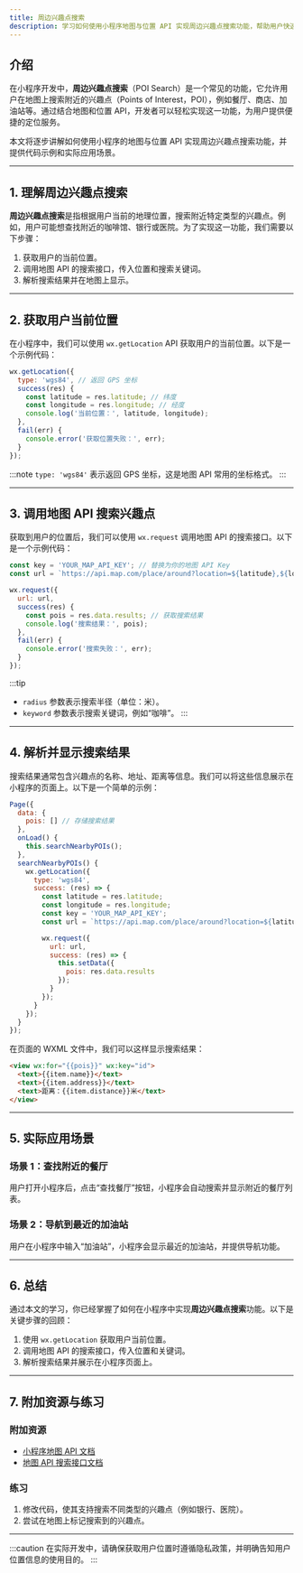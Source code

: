 ```yaml
---
title: 周边兴趣点搜索
description: 学习如何使用小程序地图与位置 API 实现周边兴趣点搜索功能，帮助用户快速找到附近的餐厅、商店等地点。
---
```


## 介绍

在小程序开发中，**周边兴趣点搜索**（POI Search）是一个常见的功能，它允许用户在地图上搜索附近的兴趣点（Points of Interest，POI），例如餐厅、商店、加油站等。通过结合地图和位置 API，开发者可以轻松实现这一功能，为用户提供便捷的定位服务。

本文将逐步讲解如何使用小程序的地图与位置 API 实现周边兴趣点搜索功能，并提供代码示例和实际应用场景。

---

## 1. 理解周边兴趣点搜索

**周边兴趣点搜索**是指根据用户当前的地理位置，搜索附近特定类型的兴趣点。例如，用户可能想查找附近的咖啡馆、银行或医院。为了实现这一功能，我们需要以下步骤：

1. 获取用户的当前位置。
2. 调用地图 API 的搜索接口，传入位置和搜索关键词。
3. 解析搜索结果并在地图上显示。

---

## 2. 获取用户当前位置

在小程序中，我们可以使用 `wx.getLocation` API 获取用户的当前位置。以下是一个示例代码：

```javascript
wx.getLocation({
  type: 'wgs84', // 返回 GPS 坐标
  success(res) {
    const latitude = res.latitude; // 纬度
    const longitude = res.longitude; // 经度
    console.log('当前位置：', latitude, longitude);
  },
  fail(err) {
    console.error('获取位置失败：', err);
  }
});
```

:::note
`type: 'wgs84'` 表示返回 GPS 坐标，这是地图 API 常用的坐标格式。
:::

---

## 3. 调用地图 API 搜索兴趣点

获取到用户的位置后，我们可以使用 `wx.request` 调用地图 API 的搜索接口。以下是一个示例代码：

```javascript
const key = 'YOUR_MAP_API_KEY'; // 替换为你的地图 API Key
const url = `https://api.map.com/place/around?location=${latitude},${longitude}&radius=1000&keyword=咖啡&key=${key}`;

wx.request({
  url: url,
  success(res) {
    const pois = res.data.results; // 获取搜索结果
    console.log('搜索结果：', pois);
  },
  fail(err) {
    console.error('搜索失败：', err);
  }
});
```

:::tip
- `radius` 参数表示搜索半径（单位：米）。
- `keyword` 参数表示搜索关键词，例如“咖啡”。
:::

---

## 4. 解析并显示搜索结果

搜索结果通常包含兴趣点的名称、地址、距离等信息。我们可以将这些信息展示在小程序的页面上。以下是一个简单的示例：

```javascript
Page({
  data: {
    pois: [] // 存储搜索结果
  },
  onLoad() {
    this.searchNearbyPOIs();
  },
  searchNearbyPOIs() {
    wx.getLocation({
      type: 'wgs84',
      success: (res) => {
        const latitude = res.latitude;
        const longitude = res.longitude;
        const key = 'YOUR_MAP_API_KEY';
        const url = `https://api.map.com/place/around?location=${latitude},${longitude}&radius=1000&keyword=咖啡&key=${key}`;

        wx.request({
          url: url,
          success: (res) => {
            this.setData({
              pois: res.data.results
            });
          }
        });
      }
    });
  }
});
```

在页面的 WXML 文件中，我们可以这样显示搜索结果：

```html
<view wx:for="{{pois}}" wx:key="id">
  <text>{{item.name}}</text>
  <text>{{item.address}}</text>
  <text>距离：{{item.distance}}米</text>
</view>
```

---

## 5. 实际应用场景

### 场景 1：查找附近的餐厅
用户打开小程序后，点击“查找餐厅”按钮，小程序会自动搜索并显示附近的餐厅列表。

### 场景 2：导航到最近的加油站
用户在小程序中输入“加油站”，小程序会显示最近的加油站，并提供导航功能。

---

## 6. 总结

通过本文的学习，你已经掌握了如何在小程序中实现**周边兴趣点搜索**功能。以下是关键步骤的回顾：

1. 使用 `wx.getLocation` 获取用户当前位置。
2. 调用地图 API 的搜索接口，传入位置和关键词。
3. 解析搜索结果并展示在小程序页面上。

---

## 7. 附加资源与练习

### 附加资源
- [小程序地图 API 文档](https://developers.weixin.qq.com/miniprogram/dev/api/location/wx.getLocation.html)
- [地图 API 搜索接口文档](https://api.map.com/docs)

### 练习
1. 修改代码，使其支持搜索不同类型的兴趣点（例如银行、医院）。
2. 尝试在地图上标记搜索到的兴趣点。

---

:::caution
在实际开发中，请确保获取用户位置时遵循隐私政策，并明确告知用户位置信息的使用目的。
:::